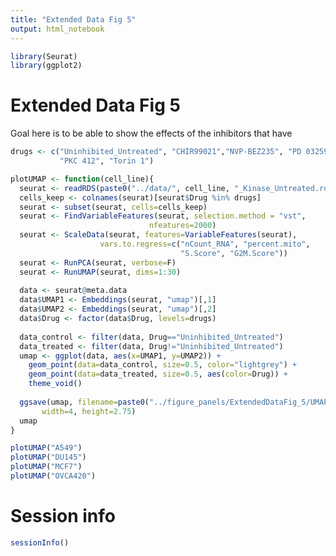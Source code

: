 ```yaml
---
title: "Extended Data Fig 5"
output: html_notebook
---
```


```r
library(Seurat)
library(ggplot2)
```

# Extended Data Fig 5
Goal here is to be able to show the effects of the inhibitors that have
```r
drugs <- c("Uninhibited_Untreated", "CHIR99021","NVP-BEZ235", "PD 0325901", 
           "PKC 412", "Torin 1")
```

```r
plotUMAP <- function(cell_line){
  seurat <- readRDS(paste0("../data/", cell_line, "_Kinase_Untreated.rds"))
  cells_keep <- colnames(seurat)[seurat$Drug %in% drugs]
  seurat <- subset(seurat, cells=cells_keep)
  seurat <- FindVariableFeatures(seurat, selection.method = "vst",
                               nfeatures=2000)
  seurat <- ScaleData(seurat, features=VariableFeatures(seurat),
                    vars.to.regress=c("nCount_RNA", "percent.mito",
                                      "S.Score", "G2M.Score"))
  seurat <- RunPCA(seurat, verbose=F)
  seurat <- RunUMAP(seurat, dims=1:30)
  
  data <- seurat@meta.data
  data$UMAP1 <- Embeddings(seurat, "umap")[,1]
  data$UMAP2 <- Embeddings(seurat, "umap")[,2]
  data$Drug <- factor(data$Drug, levels=drugs)
  
  data_control <- filter(data, Drug=="Uninhibited_Untreated")
  data_treated <- filter(data, Drug!="Uninhibited_Untreated")
  umap <- ggplot(data, aes(x=UMAP1, y=UMAP2)) +
    geom_point(data=data_control, size=0.5, color="lightgrey") +
    geom_point(data=data_treated, size=0.5, aes(color=Drug)) +
    theme_void()
  
  ggsave(umap, filename=paste0("../figure_panels/ExtendedDataFig_5/UMAP_", cell_line, "_Untreated.png"),
       width=4, height=2.75)
  umap
}
```

```r
plotUMAP("A549")
plotUMAP("DU145")
plotUMAP("MCF7")
plotUMAP("OVCA420")
```

# Session info
```r
sessionInfo()
```

